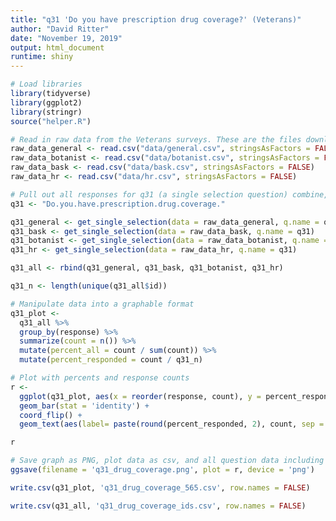```yaml
---
title: "q31 'Do you have prescription drug coverage?' (Veterans)"
author: "David Ritter"
date: "November 19, 2019"
output: html_document
runtime: shiny
---
```


```r
# Load libraries
library(tidyverse)
library(ggplot2)
library(stringr)
source("helper.R")
```

```r
# Read in raw data from the Veterans surveys. These are the files downloaded from survey monkey saved as a .csv
raw_data_general <- read.csv("data/general.csv", stringsAsFactors = FALSE)
raw_data_botanist <- read.csv("data/botanist.csv", stringsAsFactors = FALSE)
raw_data_bask <- read.csv("data/bask.csv", stringsAsFactors = FALSE)
raw_data_hr <- read.csv("data/hr.csv", stringsAsFactors = FALSE)
```

```r
# Pull out all responses for q31 (a single selection question) combine, then determine 'question n'
q31 <- "Do.you.have.prescription.drug.coverage."

q31_general <- get_single_selection(data = raw_data_general, q.name = q31)
q31_bask <- get_single_selection(data = raw_data_bask, q.name = q31)
q31_botanist <- get_single_selection(data = raw_data_botanist, q.name = q31)
q31_hr <- get_single_selection(data = raw_data_hr, q.name = q31)

q31_all <- rbind(q31_general, q31_bask, q31_botanist, q31_hr)

q31_n <- length(unique(q31_all$id))
```

```r
# Manipulate data into a graphable format
q31_plot <- 
  q31_all %>%
  group_by(response) %>%
  summarize(count = n()) %>%
  mutate(percent_all = count / sum(count)) %>%
  mutate(percent_responded = count / q31_n)
```

```r
# Plot with percents and response counts
r <- 
  ggplot(q31_plot, aes(x = reorder(response, count), y = percent_responded)) +
  geom_bar(stat = 'identity') +
  coord_flip() +
  geom_text(aes(label= paste(round(percent_responded, 2), count, sep = "***")))

r
```

```r
# Save graph as PNG, plot data as csv, and all question data including response IDs as csv (save question n and N at end of plot file as "_x.x")
ggsave(filename = 'q31_drug_coverage.png', plot = r, device = 'png')

write.csv(q31_plot, 'q31_drug_coverage_565.csv', row.names = FALSE)

write.csv(q31_all, 'q31_drug_coverage_ids.csv', row.names = FALSE)
```
